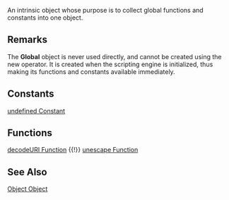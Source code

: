 An intrinsic object whose purpose is to collect global functions and constants into one object.


==Remarks==
The '''Global''' object is never used directly, and cannot be created using the new operator. It is created when the scripting engine is initialized, thus making its functions and constants available immediately.


==Constants==
[[javascript/Infinity|undefined Constant]]


==Functions==
[[javascript/decodeURI|decodeURI Function]] {{!}} [[javascript/decodeURIComponent|unescape Function]]


==See Also==

              
[[javascript/Object|Object Object]]
